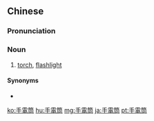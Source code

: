 {{also|手电筒}}
==Chinese==
{{zh-forms|s=手电筒}}

===Pronunciation===
{{zh-pron
|m=shǒudiàntǒng
|c=sau2 din6 tung2
|cat=n
}}

===Noun===
{{zh-noun}}

# [[torch]], [[flashlight]]

====Synonyms====
* {{zh-l|電筒}}

[[ko:手電筒]]
[[hu:手電筒]]
[[mg:手電筒]]
[[ja:手電筒]]
[[pt:手電筒]]